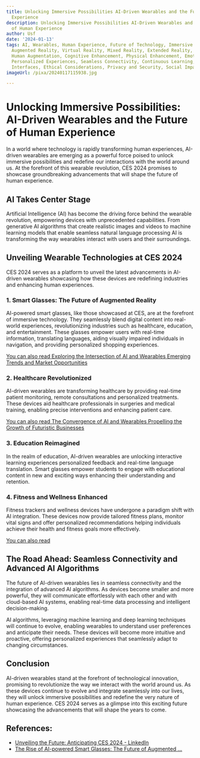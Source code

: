 ```yaml
---
title: Unlocking Immersive Possibilities AI-Driven Wearables and the Future of Human
  Experience
description: Unlocking Immersive Possibilities AI-Driven Wearables and the Future
  of Human Experience
author: Usf
date: '2024-01-13'
tags: AI, Wearables, Human Experience, Future of Technology, Immersive Technology,
  Augmented Reality, Virtual Reality, Mixed Reality, Extended Reality, Sensory Enhancement,
  Human Augmentation, Cognitive Enhancement, Physical Enhancement, Emotional Enhancement,
  Personalized Experiences, Seamless Connectivity, Continuous Learning, Adaptable
  Interfaces, Ethical Considerations, Privacy and Security, Social Impact
imageUrl: /pixa/20240117115938.jpg

---
```

# Unlocking Immersive Possibilities: AI-Driven Wearables and the Future of  Human Experience

In a world where technology is rapidly transforming human experiences, AI-driven wearables are  emerging as a powerful force  poised to unlock immersive possibilities and redefine our interactions  with the world around us. At  the forefront of this wearable revolution, CES 2024 promises to showcase groundbreaking advancements that will shape the future  of human experience.

## AI Takes  Center Stage

Artificial Intelligence (AI) has become the driving force behind the wearable revolution, empowering devices with unprecedented capabilities. From generative AI algorithms that  create realistic  images and videos to machine learning models  that enable seamless natural language processing AI is transforming the way wearables interact with users and their surroundings.

## Unveiling Wearable Technologies at CES 2024

CES 2024 serves as a platform to unveil the  latest advancements in AI-driven wearables showcasing how  these devices are redefining industries and enhancing human experiences.

### 1. Smart  Glasses: The Future of Augmented Reality

AI-powered smart glasses, like those showcased at CES, are at the  forefront of immersive technology. They seamlessly blend digital content  into real-world experiences, revolutionizing industries such as healthcare, education,  and entertainment. These glasses empower users with real-time information, translating languages,  aiding visually impaired individuals in navigation, and providing personalized shopping experiences.

[You can also read  Exploring the Intersection of  AI and Wearables Emerging  Trends  and  Market Opportunities](Exploring%20the%20Intersection%20of%20AI%20and%20Wearables%20Emerging%20Trends%20and%20Market%20Opportunities)


###  2. Healthcare Revolutionized

AI-driven wearables are transforming healthcare by providing real-time patient monitoring, remote consultations  and personalized treatments. These devices aid healthcare professionals  in surgeries and medical training, enabling precise interventions and enhancing patient care.

[You can also read The Convergence of AI and Wearables  Propelling the Growth of Futuristic Businesses](The%20Convergence%20of%20AI%20and%20Wearables%20Propelling%20the%20Growth%20of%20Futuristic%20Businesses)


### 3. Education  Reimagined

In the realm of education, AI-driven wearables are  unlocking  interactive learning  experiences personalized feedback and real-time language translation. Smart glasses empower students to  engage with educational content in new and exciting ways enhancing their understanding and retention.

### 4.  Fitness and Wellness Enhanced

Fitness trackers and  wellness devices have undergone a paradigm shift with AI integration. These devices now provide tailored fitness plans, monitor vital signs and offer personalized recommendations helping  individuals achieve their health and fitness goals more effectively.

[You can also  read ]()


## The Road  Ahead: Seamless Connectivity and Advanced  AI Algorithms

The future of AI-driven wearables lies in seamless connectivity and the integration of advanced AI algorithms. As devices become smaller and more powerful, they will communicate effortlessly with each other  and  with cloud-based AI systems, enabling real-time data processing and intelligent decision-making.

AI algorithms,  leveraging machine learning and deep learning techniques will continue to evolve, enabling wearables to understand user preferences and anticipate their needs. These devices will  become  more intuitive  and proactive,  offering  personalized experiences that seamlessly adapt to changing circumstances.

## Conclusion

AI-driven wearables stand at the forefront of technological innovation, promising to revolutionize the way we interact with the world around us. As these devices continue to evolve and integrate seamlessly into our lives, they will unlock immersive possibilities and redefine  the very  nature of  human experience. CES 2024 serves as a glimpse into this exciting future showcasing  the advancements that will shape the  years to come.

## References:
- [Unveiling the Future: Anticipating CES 2024 - LinkedIn](https://www.linkedin.com/pulse/unveiling-future-anticipating-ces-2024-david-hernandez-nhnhe)
- [The Rise of AI-powered Smart Glasses: The Future of Augmented ...](https://bootcamp.uxdesign.cc/the-rise-of-ai-powered-smart-glasses-the-future-of-augmented-reality-cb1e94775862)
